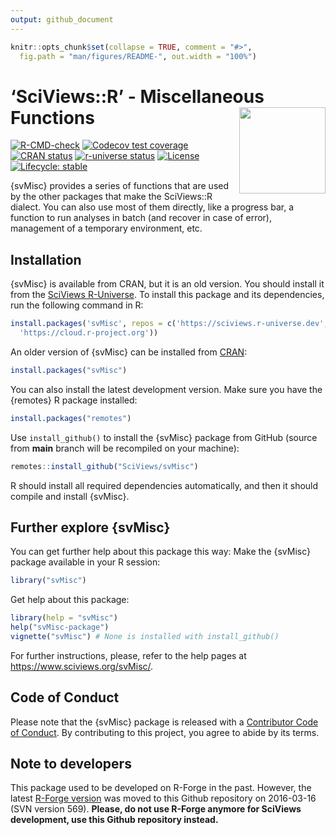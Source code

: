 ```yaml
---
output: github_document
---
```


<!-- README.md is generated from README.Rmd. Please edit that file -->

```r
knitr::opts_chunk$set(collapse = TRUE, comment = "#>",
  fig.path = "man/figures/README-", out.width = "100%")
```

# 'SciViews::R' - Miscellaneous Functions <a href="https://www.sciviews.org/svMisc"><img src="man/figures/logo.png" align="right" height="138" /></a>

<!-- badges: start -->
[![R-CMD-check](https://github.com/SciViews/svMisc/actions/workflows/R-CMD-check.yaml/badge.svg)](https://github.com/SciViews/svMisc/actions/workflows/R-CMD-check.yaml)
[![Codecov test coverage](https://img.shields.io/codecov/c/github/SciViews/svMisc/main.svg)](https://app.codecov.io/gh/SciViews/svMisc?branch=main) 
[![CRAN status](https://www.r-pkg.org/badges/version/svMisc)](https://cran.r-project.org/package=svMisc)
[![r-universe status](https://sciviews.r-universe.dev/badges/svMisc)](https://sciviews.r-universe.dev/svMisc)
[![License](https://img.shields.io/badge/license-GPL-blue.svg)](https://www.gnu.org/licenses/gpl-2.0.html)
[![Lifecycle: stable](https://img.shields.io/badge/lifecycle-stable-brightgreen.svg)](https://lifecycle.r-lib.org/articles/stages.html#stable)

<!-- badges: end -->

{svMisc} provides a series of functions that are used by the other packages that make the SciViews::R dialect. You can also use most of them directly, like a progress bar, a function to run analyses in batch (and recover in case of error), management of a temporary environment, etc.

## Installation

{svMisc} is available from CRAN, but it is an old version. You should install it from the [SciViews R-Universe](https://sciviews.r-universe.dev). To install this package and its dependencies, run the following command in R:

```r
install.packages('svMisc', repos = c('https://sciviews.r-universe.dev',
  'https://cloud.r-project.org'))
```

An older version of {svMisc} can be installed from [CRAN](http://cran.r-project.org):

``` r
install.packages("svMisc")
```

You can also install the latest development version. Make sure you have the {remotes} R package installed:

``` r
install.packages("remotes")
```

Use `install_github()` to install the {svMisc} package from GitHub (source from **main** branch will be recompiled on your machine):

``` r
remotes::install_github("SciViews/svMisc")
```

R should install all required dependencies automatically, and then it should compile and install {svMisc}.


## Further explore {svMisc}

You can get further help about this package this way: Make the {svMisc} package available in your R session:

``` r
library("svMisc")
```

Get help about this package:

``` r
library(help = "svMisc")
help("svMisc-package")
vignette("svMisc") # None is installed with install_github()
```

For further instructions, please, refer to the help pages at <https://www.sciviews.org/svMisc/>.

## Code of Conduct

Please note that the {svMisc} package is released with a [Contributor Code of Conduct](https://contributor-covenant.org/version/2/1/CODE_OF_CONDUCT.html). By contributing to this project, you agree to abide by its terms.

## Note to developers

This package used to be developed on R-Forge in the past. However, the latest [R-Forge version](https://r-forge.r-project.org/projects/sciviews/) was moved to this Github repository on 2016-03-16 (SVN version 569). **Please, do not use R-Forge anymore for SciViews development, use this Github repository instead.**
